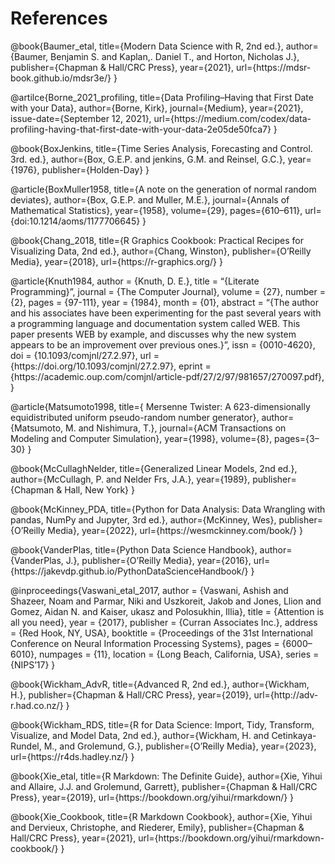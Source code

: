 # References {.unnumbered}

::: {#refs}

@book{Baumer_etal,
title={Modern Data Science with R, 2nd ed.},
author={Baumer, Benjamin S. and Kaplan,. Daniel T., and Horton, Nicholas J.},
publisher={Chapman \& Hall/CRC Press},
year={2021},
url={https://mdsr-book.github.io/mdsr3e/}
}

@artilce{Borne_2021_profiling,
title={Data Profiling--Having that First Date with your Data},
author={Borne, Kirk},
journal={Medium},
year={2021},
issue-date={September 12, 2021},
url={https://medium.com/codex/data-profiling-having-that-first-date-with-your-data-2e05de50fca7}
}

@book{BoxJenkins,
title={Time Series Analysis, Forecasting and Control. 3rd. ed.},
author={Box, G.E.P. and jenkins, G.M. and Reinsel, G.C.},
year={1976},
publisher={Holden-Day}
}

@article{BoxMuller1958,
title={A note on the generation of normal random deviates},
author={Box, G.E.P. and Muller, M.E.},
journal={Annals of Mathematical Statistics},
year={1958},
volume={29},
pages={610--611},
url={doi:10.1214/aoms/1177706645}
}

@book{Chang_2018,
title={R Graphics Cookbook: Practical Recipes for Visualizing Data, 2nd ed.},
author={Chang, Winston},
publisher={O'Reilly Media},
year={2018},
url={https://r-graphics.org/}
}

@article{Knuth1984,
    author = {Knuth, D. E.},
    title = "{Literate Programming}",
    journal = {The Computer Journal},
    volume = {27},
    number = {2},
    pages = {97-111},
    year = {1984},
    month = {01},
    abstract = "{The author and his associates have been experimenting for the past several years with a programming language and documentation system called WEB. This paper presents WEB by example, and discusses why the new system appears to be an improvement over previous ones.}",
    issn = {0010-4620},
    doi = {10.1093/comjnl/27.2.97},
    url = {https://doi.org/10.1093/comjnl/27.2.97},
    eprint = {https://academic.oup.com/comjnl/article-pdf/27/2/97/981657/270097.pdf},
}

@article{Matsumoto1998,
title={ Mersenne Twister: A 623-dimensionally equidistributed uniform pseudo-random number generator},
author={Matsumoto, M. and Nishimura, T.},
journal={ACM Transactions on Modeling and Computer Simulation},
year={1998},
volume={8},
pages={3--30}
}

@book{McCullaghNelder,
title={Generalized Linear Models, 2nd ed.},
author={McCullagh, P. and Nelder Frs, J.A.},
year={1989},
publisher={Chapman \& Hall, New York}
}

@book{McKinney_PDA,
title={Python for Data Analysis: Data Wrangling with pandas, NumPy and Jupyter, 3rd ed.},
author={McKinney, Wes},
publisher={O'Reilly Media},
year={2022},
url={https://wesmckinney.com/book/}
}


@book{VanderPlas,
title={Python Data Science Handbook},
author={VanderPlas, J.},
publisher={O'Reilly Media},
year={2016},
url={https://jakevdp.github.io/PythonDataScienceHandbook/}
}

@inproceedings{Vaswani_etal_2017,
author = {Vaswani, Ashish and Shazeer, Noam and Parmar, Niki and Uszkoreit, Jakob and Jones, Llion and Gomez, Aidan N. and Kaiser, \L{}ukasz and Polosukhin, Illia},
title = {Attention is all you need},
year = {2017},
publisher = {Curran Associates Inc.},
address = {Red Hook, NY, USA},
booktitle = {Proceedings of the 31st International Conference on Neural Information Processing Systems},
pages = {6000–6010},
numpages = {11},
location = {Long Beach, California, USA},
series = {NIPS'17}
}

@book{Wickham_AdvR,
title={Advanced R, 2nd ed.},
author={Wickham, H.},
publisher={Chapman \& Hall/CRC Press},
year={2019},
url={http://adv-r.had.co.nz/}
}

@book{Wickham_RDS,
title={R for Data Science: Import, Tidy, Transform, Visualize, and Model Data, 2nd ed.},
author={Wickham, H. and Cetinkaya-Rundel, M., and Grolemund, G.},
publisher={O'Reilly Media},
year={2023},
url={https://r4ds.hadley.nz/}
}

@book{Xie_etal,
title={R Markdown: The Definite Guide},
author={Xie, Yihui and Allaire, J.J. and Grolemund, Garrett},
publisher={Chapman \& Hall/CRC Press},
year={2019},
url={https://bookdown.org/yihui/rmarkdown/}
}

@book{Xie_Cookbook,
title={R Markdown Cookbook},
author={Xie, Yihui and Dervieux, Christophe, and Riederer, Emily},
publisher={Chapman \& Hall/CRC Press},
year={2021},
url={https://bookdown.org/yihui/rmarkdown-cookbook/}
}

:::

